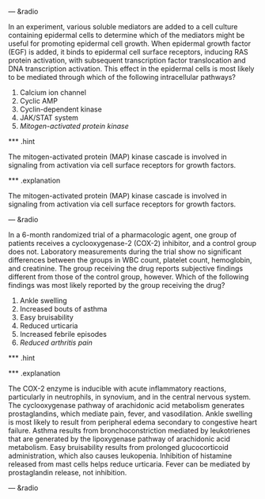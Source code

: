 --- &radio

In an experiment, various soluble mediators are added to a cell culture containing epidermal cells to determine which of the mediators might be useful for promoting epidermal cell growth. When epidermal growth factor (EGF) is added, it binds to epidermal cell surface receptors, inducing RAS protein activation, with subsequent transcription factor translocation and DNA transcription activation. This effect in the epidermal cells is most likely to be mediated through which of the following intracellular pathways?

1. Calcium ion channel 
2. Cyclic AMP
3. Cyclin-dependent kinase 
4. JAK/STAT system
5. _Mitogen-activated protein kinase_


*** .hint

The mitogen-activated protein (MAP) kinase cascade is involved in signaling from activation via cell surface receptors for growth factors. 

*** .explanation 

The mitogen-activated protein (MAP) kinase cascade is involved in signaling from activation via cell surface receptors for growth factors. 

---  &radio

In a 6-month randomized trial of a pharmacologic agent, one group of patients receives a cyclooxygenase-2 (COX-2) inhibitor, and a control group does not. Laboratory measurements during the trial show no significant differences between the groups in WBC count, platelet count, hemoglobin, and creatinine. The group receiving the drug reports subjective findings different from those of the control group, however. Which of the following findings was most likely reported by the group receiving the drug?

1. Ankle swelling
2. Increased bouts of asthma 
3. Easy bruisability
4. Reduced urticaria
5. Increased febrile episodes
6. _Reduced arthritis pain_

*** .hint

*** .explanation

The COX-2 enzyme is inducible with acute inflammatory reactions, particularly in neutrophils, in synovium, and in the central nervous system. The cyclooxygenase pathway of arachidonic acid metabolism generates prostaglandins, which mediate pain, fever, and vasodilation. Ankle swelling is most likely to result from peripheral edema secondary to congestive heart failure. Asthma results from bronchoconstriction mediated by leukotrienes that are generated by the lipoxygenase pathway of arachidonic acid metabolism. Easy bruisability results from prolonged glucocorticoid administration, which also causes leukopenia. Inhibition of histamine released from mast cells helps reduce urticaria. Fever can be mediated by prostaglandin release, not inhibition.

--- &radio
